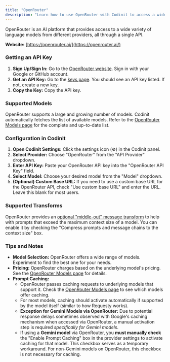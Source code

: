 ```yaml
---
title: "OpenRouter"
description: "Learn how to use OpenRouter with Codinit to access a wide variety of language models through a single API."
---
```


OpenRouter is an AI platform that provides access to a wide variety of language models from different providers, all through a single API.

**Website:** [https://openrouter.ai/](https://openrouter.ai/)

### Getting an API Key

1.  **Sign Up/Sign In:** Go to the [OpenRouter website](https://openrouter.ai/). Sign in with your Google or GitHub account.
2.  **Get an API Key:** Go to the [keys page](https://openrouter.ai/keys). You should see an API key listed. If not, create a new key.
3.  **Copy the Key:** Copy the API key.

### Supported Models

OpenRouter supports a large and growing number of models. Codinit automatically fetches the list of available models. Refer to the [OpenRouter Models page](https://openrouter.ai/models) for the complete and up-to-date list.

### Configuration in Codinit

1.  **Open Codinit Settings:** Click the settings icon (⚙️) in the Codinit panel.
2.  **Select Provider:** Choose "OpenRouter" from the "API Provider" dropdown.
3.  **Enter API Key:** Paste your OpenRouter API key into the "OpenRouter API Key" field.
4.  **Select Model:** Choose your desired model from the "Model" dropdown.
5.  **(Optional) Custom Base URL:** If you need to use a custom base URL for the OpenRouter API, check "Use custom base URL" and enter the URL. Leave this blank for most users.

### Supported Transforms

OpenRouter provides an [optional "middle-out" message transform](https://openrouter.ai/docs/features/message-transforms) to help with prompts that exceed the maximum context size of a model. You can enable it by checking the "Compress prompts and message chains to the context size" box.

### Tips and Notes

-   **Model Selection:** OpenRouter offers a wide range of models. Experiment to find the best one for your needs.
-   **Pricing:** OpenRouter charges based on the underlying model's pricing. See the [OpenRouter Models page](https://openrouter.ai/models) for details.
-   **Prompt Caching:**
    -   OpenRouter passes caching requests to underlying models that support it. Check the [OpenRouter Models page](https://openrouter.ai/models) to see which models offer caching.
    -   For most models, caching should activate automatically if supported by the model itself (similar to how Requesty works).
    -   **Exception for Gemini Models via OpenRouter:** Due to potential response delays sometimes observed with Google's caching mechanism when accessed via OpenRouter, a manual activation step is required _specifically for Gemini models_.
    -   If using a **Gemini model** via OpenRouter, you **must manually check** the "Enable Prompt Caching" box in the provider settings to activate caching for that model. This checkbox serves as a temporary workaround. For non-Gemini models on OpenRouter, this checkbox is not necessary for caching.
